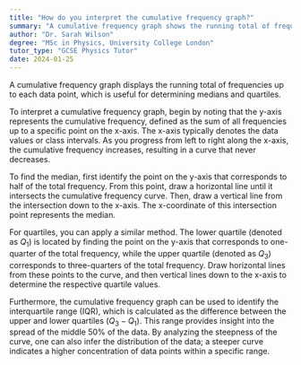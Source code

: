 ```yaml
---
title: "How do you interpret the cumulative frequency graph?"
summary: "A cumulative frequency graph shows the running total of frequencies up to each data point, helping to find medians and quartiles."
author: "Dr. Sarah Wilson"
degree: "MSc in Physics, University College London"
tutor_type: "GCSE Physics Tutor"
date: 2024-01-25
---
```


A cumulative frequency graph displays the running total of frequencies up to each data point, which is useful for determining medians and quartiles.

To interpret a cumulative frequency graph, begin by noting that the y-axis represents the cumulative frequency, defined as the sum of all frequencies up to a specific point on the x-axis. The x-axis typically denotes the data values or class intervals. As you progress from left to right along the x-axis, the cumulative frequency increases, resulting in a curve that never decreases.

To find the median, first identify the point on the y-axis that corresponds to half of the total frequency. From this point, draw a horizontal line until it intersects the cumulative frequency curve. Then, draw a vertical line from the intersection down to the x-axis. The x-coordinate of this intersection point represents the median.

For quartiles, you can apply a similar method. The lower quartile (denoted as $Q_1$) is located by finding the point on the y-axis that corresponds to one-quarter of the total frequency, while the upper quartile (denoted as $Q_3$) corresponds to three-quarters of the total frequency. Draw horizontal lines from these points to the curve, and then vertical lines down to the x-axis to determine the respective quartile values.

Furthermore, the cumulative frequency graph can be used to identify the interquartile range (IQR), which is calculated as the difference between the upper and lower quartiles ($Q_3 - Q_1$). This range provides insight into the spread of the middle 50% of the data. By analyzing the steepness of the curve, one can also infer the distribution of the data; a steeper curve indicates a higher concentration of data points within a specific range.
    